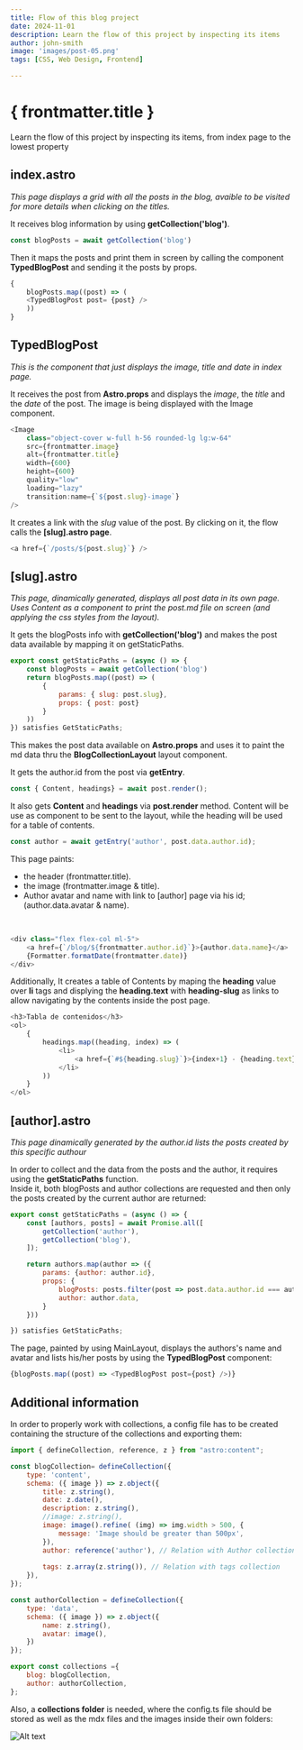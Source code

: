 ```yaml
---
title: Flow of this blog project
date: 2024-11-01
description: Learn the flow of this project by inspecting its items
author: john-smith
image: 'images/post-05.png'
tags: [CSS, Web Design, Frontend]

---
```


# { frontmatter.title }
Learn the flow of this project by inspecting its items, from index page to the lowest property

## index.astro
*This page displays a grid with all the posts in the blog, avaible to be visited for more details when clicking on the titles.*

It receives blog information by using **getCollection('blog')**.

```javascript
const blogPosts = await getCollection('blog')
```

Then it maps the posts and print them in screen by calling the component **TypedBlogPost** and sending it the posts by props.

```javascript
{
    blogPosts.map((post) => (
    <TypedBlogPost post= {post} />
    ))
}
```

## TypedBlogPost
*This is the component that just displays the image, title and date in index page.*

It receives the post from **Astro.props** and displays the *image*, the *title* and the *date* of the post. The image is being displayed with the Image component.

```javascript
<Image
    class="object-cover w-full h-56 rounded-lg lg:w-64"
    src={frontmatter.image}
    alt={frontmatter.title}
    width={600}
    height={600}
    quality="low"
    loading="lazy"
    transition:name={`${post.slug}-image`}
/>
```


It creates a link with the *slug* value of the post. By clicking on it, the flow calls the **[slug].astro page**.

```javascript
<a href={`/posts/${post.slug}`} />
```

## [slug].astro
*This page, dinamically generated, displays all post data in its own page. Uses Content as a component to print the post.md file on screen (and applying the css styles from the layout).*

It gets the blogPosts info with **getCollection('blog')** and makes the post data available by mapping it on getStaticPaths. 

```javascript
export const getStaticPaths = (async () => {
    const blogPosts = await getCollection('blog')
    return blogPosts.map((post) => (
        {
            params: { slug: post.slug},
            props: { post: post}
        }
    ))
}) satisfies GetStaticPaths;
```

This makes the post data available on **Astro.props** and uses it to paint the md data thru the **BlogCollectionLayout** layout component.

It gets the author.id from the post via **getEntry**.

```javascript
const { Content, headings} = await post.render();
```

It also gets **Content** and **headings** via **post.render** method. Content will be use as component to be sent to the layout, while the heading will be used for a table of contents.

```javascript
const author = await getEntry('author', post.data.author.id);
```

This page paints:

* the header (frontmatter.title).
* the image (frontmatter.image & title).
* Author avatar and name with link to [author] page via his id; (author.data.avatar & name).  
<br />

```javascript
<div class="flex flex-col ml-5">
    <a href={`/blog/${frontmatter.author.id}`}>{author.data.name}</a>
    {Formatter.formatDate(frontmatter.date)}
</div>
```

Additionally, It creates a table of Contents by maping the **heading** value over **li** tags and displying the **heading.text** with **heading-slug** as links to allow navigating by the contents inside the post page.

```javascript
<h3>Tabla de contenidos</h3>
<ol>
    {
        headings.map((heading, index) => (
            <li>
                <a href={`#${heading.slug}`}>{index+1} - {heading.text}</a>
            </li>
        ))
    }
</ol>
```

## [author].astro
*This page dinamically generated by the author.id lists the posts created by this specific authour*

In order to collect and the data from the posts and the author, it requires using the **getStaticPaths** function.  
Inside it, both blogPosts and author collections are requested and then only the posts created by the current author are returned:

```javascript
export const getStaticPaths = (async () => {
    const [authors, posts] = await Promise.all([
        getCollection('author'),
        getCollection('blog'),
    ]);

    return authors.map(author => ({
        params: {author: author.id},
        props: {
            blogPosts: posts.filter(post => post.data.author.id === author.id),
            author: author.data,
        }
    }))

}) satisfies GetStaticPaths;
```
The page, painted by using MainLayout, displays the authors's name and avatar and lists his/her posts by using the **TypedBlogPost** component:

```javascript
{blogPosts.map((post) => <TypedBlogPost post={post} />)}
```

## Additional information
In order to properly work with collections, a config file has to be created containing the structure of the collections and exporting them:

```javascript
import { defineCollection, reference, z } from "astro:content";

const blogCollection= defineCollection({
    type: 'content',
    schema: ({ image }) => z.object({
        title: z.string(),
        date: z.date(),
        description: z.string(),
        //image: z.string(),
        image: image().refine( (img) => img.width > 500, {
            message: 'Image should be greater than 500px',
        }),
        author: reference('author'), // Relation with Author collection
       
        tags: z.array(z.string()), // Relation with tags collection
    }),
});

const authorCollection = defineCollection({
    type: 'data',
    schema: ({ image }) => z.object({
        name: z.string(),
        avatar: image(),
    })
});

export const collections ={
    blog: blogCollection,
    author: authorCollection,
};
```

Also, a **collections folder** is needed, where the config.ts file should be stored as well as the mdx files and the images inside their own folders:  

![Alt text](images/blog-structure.png "a title")
